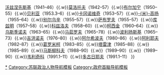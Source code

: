 {{Navbox
|name = 苏联总理
|title = [[苏联]][[苏联政府首脑|政府首脑]]
|bodyclass = hlist

|group1 = 人民委员会主席
|list1 = [[弗拉基米尔·伊里奇·列宁|列宁]]（1923–1924）{{to}}[[阿列克谢·伊万诺维奇·李可夫|李可夫]]（1924–1930）{{to}}[[维亚切斯拉夫·米哈伊洛维奇·莫洛托夫|莫洛托夫]]（1930–1941）{{to}}[[约瑟夫·维萨里奥诺维奇·斯大林|斯大林]]（1941–1946）

|group2 = [[苏联部长会议主席|部长会议主席]]
|list2 = [[约瑟夫·维萨里奥诺维奇·斯大林|斯大林]]（1946–1953）{{to}}[[格奥尔基·马克西米利安诺维奇·马林科夫|马林科夫]]（1953–1955）{{to}}[[尼古拉·亞歷山德羅維奇·布爾加寧|布尔加宁]]（1955–1958）{{to}}[[尼基塔·赫鲁晓夫|赫鲁晓夫]]（1958–1964）{{to}}[[阿列克谢·尼古拉耶维奇·柯西金|柯西金]]（1964–1980）{{to}}[[尼古拉·亚历山德罗维奇·吉洪诺夫|吉洪诺夫]]（1980–1985）{{to}}[[尼古拉·伊万诺维奇·雷日科夫|雷日科夫]]（1985–1991）{{to}}[[瓦连京·谢尔盖耶维奇·帕夫洛夫|帕夫洛夫]]（1991.1-8）{{to}}[[伊万·斯捷潘诺维奇·西拉耶夫|西拉耶夫]]（1991.7–12）

|group3 = [[苏联部长会议第一副主席|第一副主席]]
|list3 = [[瓦列里安·弗拉基米罗维奇·古比雪夫|古比雪夫]]（1934–35）{{.w}}[[尼古拉·阿列克谢耶维奇·沃兹涅先斯基|沃兹涅先斯基]]（1941–46）{{.w}}[[维亚切斯拉夫·米哈伊洛维奇·莫洛托夫|莫洛托夫]]（1942–57）{{.w}}[[尼古拉·亞歷山德羅維奇·布爾加寧|布尔加宁]]（1950–55）{{.w}}[[拉夫连季·帕夫洛维奇·贝利亚|贝利亚]]（1953.3–6）{{.w}}[[卡冈诺维奇]]（1953–57）{{.w}}[[阿纳斯塔斯·伊万诺维奇·米高扬|-{米}-高扬]]（1955–64）{{.w}}[[米哈伊尔·格奥尔基耶维奇·别尔乌辛|别尔乌辛]]（1955–57）{{.w}}[[马克西姆·扎哈罗维奇·萨布罗夫|萨布罗夫]]（1955–57）{{.w}}[[约瑟夫·约瑟夫维奇·库兹明|库兹明]]（1957–58）{{.w}}[[弗罗尔·罗曼诺维奇·科兹洛夫|科兹洛夫]]（1958–60）{{.w}}[[阿列克谢·尼古拉耶维奇·柯西金|柯西金]]（1960–64）{{.w}}[[德米特里·费奥多罗维奇·乌斯季诺夫|乌斯季诺夫]]（1963–65）{{.w}}[[基里尔·特罗菲莫维奇·马祖罗夫|马茹罗夫]]（1965–78）{{.w}}[[德米特里·斯捷潘诺维奇·波利扬斯基‎‎|波利扬斯基]]（1965–73）{{.w}}[[尼古拉·亚历山德罗维奇·吉洪诺夫|吉洪诺夫]]（1976–80）{{.w}}[[伊万·瓦西里耶维奇·阿尔希波夫|阿尔希波夫]]（1980–86）{{.w}}[[盖达尔·阿利耶夫|阿利耶夫]]（1982–87）{{.w}}[[安德烈·安德烈耶维奇·葛罗米柯|葛罗米柯]]（1983–85）{{.w}}[[尼古拉·弗拉基米罗维奇·塔雷津|塔雷津]]（1985–88）{{.w}}{{le|弗塞沃洛德·绥拉菲莫维奇·穆拉霍夫斯基|Vsevolod Murakhovsky|穆拉霍夫斯基}}（1985–89）{{.w}}[[尤里·德米特里耶维奇·马斯柳科夫|马斯柳科夫]]（1988–90）{{.w}}{{le|列夫·阿列克谢耶维奇·沃罗宁|Lev Voronin|沃罗宁}}（1989–90）{{.w}}{{le|弗拉季连·瓦连京诺维奇·尼基京|Vladilen Nikitin|尼基京}}（1989–90）{{.w}}[[弗拉基米尔·马卡罗维奇·韦利奇科|韦利奇科]]（1991.1–11）{{.w}}[[维塔利·胡塞伊诺维奇·多古日耶夫|多古日耶夫]]（1991.1–11）
}}<noinclude>

[[Category:苏联政府首脑|*]]
[[Category:苏联政治人物导航模板]]
[[Category:政府首脑导航模板]]
</noinclude>